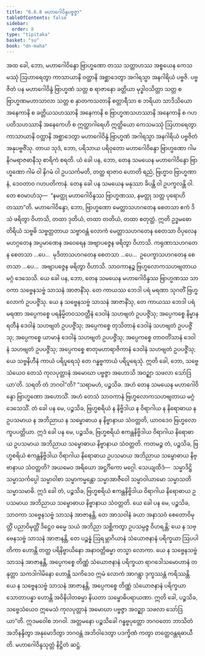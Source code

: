 ```yaml
---
title: "6.6.8 မဟာဂေါဝိန္ဒပဗ္ဗဇ္ဇာ"
tableOfContents: false
sidebar:
  order: 8
type: "tipitaka"
basket: "su"
book: "dn-maha"
---
```



<DynamicBreadcrumb />

<Division number="326" book="dn-maha" e="ch" v="7" p="200">

<Paragraph number="738" book="dn-maha">
အထ ခေါ, ဘော, မဟာဂေါဝိန္ဒော ဗြာဟ္မဏော တဿ သတ္တာဟဿ အစ္စယေန ကေသမဿုံ ဩဟာရေတွာ ကာသာယာနိ ဝတ္ထာနိ အစ္ဆာဒေတွာ အဂါရသ္မာ အနဂါရိယံ ပဗ္ဗဇိ. ပဗ္ဗဇိတံ ပန မဟာဂေါဝိန္ဒံ ဗြာဟ္မဏံ သတ္တ စ ရာဇာနော ခတ္တိယာ မုဒ္ဓါဝသိတ္တာ သတ္တ စ ဗြာဟ္မဏမဟာသာလာ သတ္တ စ နှာတကသတာနိ စတ္တာရီသာ စ ဘရိယာ သာဒိသိယော အနေကာနိ စ ခတ္တိယသဟဿာနိ အနေကာနိ စ ဗြာဟ္မဏသဟဿာနိ အနေကာနိ စ ဂဟပတိသဟဿာနိ အနေကေဟိ စ ဣတ္ထာဂါရေဟိ ဣတ္ထိယော ကေသမဿုံ ဩဟာရေတွာ ကာသာယာနိ ဝတ္ထာနိ အစ္ဆာဒေတွာ မဟာဂေါဝိန္ဒံ ဗြာဟ္မဏံ အဂါရသ္မာ အနဂါရိယံ ပဗ္ဗဇိတံ အနုပဗ္ဗဇိံသု. တာယ သုဒံ, ဘော, ပရိသာယ ပရိဝုတော မဟာဂေါဝိန္ဒော ဗြာဟ္မဏော ဂါမနိဂမရာဇဓာနီသု စာရိကံ စရတိ. ယံ ခေါ ပန, ဘော, တေန သမယေန မဟာဂေါဝိန္ဒော ဗြာဟ္မဏော ဂါမံ ဝါ နိဂမံ ဝါ ဥပသင်္ကမတိ, တတ္ထ ရာဇာဝ ဟောတိ ရညံ, ဗြဟ္မာဝ ဗြာဟ္မဏာနံ, ဒေဝတာဝ ဂဟပတိကာနံ. တေန ခေါ ပန သမယေန မနုဿာ ခိပန္တိ ဝါ ဥပက္ခလန္တိ ဝါ. တေ ဧဝမာဟံသု—  “နမတ္ထု မဟာဂေါဝိန္ဒဿ ဗြာဟ္မဏဿ, နမတ္ထု သတ္တ ပုရောဟိတဿာ”တိ.
</Paragraph>

</Division>
<Division number="327" book="dn-maha" e="ch" v="7" p="200">

<Paragraph number="739" book="dn-maha">
မဟာဂေါဝိန္ဒော, ဘော, ဗြာဟ္မဏော မေတ္တာသဟဂတေန စေတသာ ဧကံ ဒိသံ ဖရိတွာ ဝိဟာသိ, တထာ ဒုတိယံ, တထာ တတိယံ, တထာ စတုတ္ထံ. ဣတိ ဥဒ္ဓမဓော တိရိယံ သဗ္ဗဓိ သဗ္ဗတ္တတာယ သဗ္ဗာဝန္တံ လောကံ မေတ္တာသဟဂတေန စေတသာ ဝိပုလေန မဟဂ္ဂတေန အပ္ပမာဏေန အဝေရေန အဗျာပဇ္ဇေန ဖရိတွာ ဝိဟာသိ. ကရုဏာသဟဂတေန စေတသာ …ပေ…  မုဒိတာသဟဂတေန စေတသာ …ပေ…  ဥပေက္ခာသဟဂတေန စေတသာ …ပေ…  အဗျာပဇ္ဇေန ဖရိတွာ ဝိဟာသိ. သာဝကာနဉ္စ ဗြဟ္မလောကသဟဗျတာယ မဂ္ဂံ ဒေသေသိ.
</Paragraph>

</Division>
<Division number="328" book="dn-maha" e="ch" v="7" p="201">

<Paragraph number="740" book="dn-maha">
ယေ ခေါ ပန, ဘော, တေန သမယေန မဟာဂေါဝိန္ဒဿ ဗြာဟ္မဏဿ သာဝကာ သဗ္ဗေနသဗ္ဗံ သာသနံ အာဇာနိံသု. တေ ကာယဿ ဘေဒါ ပရံ မရဏာ သုဂတိံ ဗြဟ္မလောကံ ဥပပဇ္ဇိံသု. ယေ န သဗ္ဗေနသဗ္ဗံ သာသနံ အာဇာနိံသု, တေ ကာယဿ ဘေဒါ ပရံ မရဏာ အပ္ပေကစ္စေ ပရနိမ္မိတဝသဝတ္တီနံ ဒေဝါနံ သဟဗျတံ ဥပပဇ္ဇိံသု; အပ္ပေကစ္စေ နိမ္မာနရတီနံ ဒေဝါနံ သဟဗျတံ ဥပပဇ္ဇိံသု; အပ္ပေကစ္စေ တုသိတာနံ ဒေဝါနံ သဟဗျတံ ဥပပဇ္ဇိံသု; အပ္ပေကစ္စေ ယာမာနံ ဒေဝါနံ သဟဗျတံ ဥပပဇ္ဇိံသု; အပ္ပေကစ္စေ တာဝတိံသာနံ ဒေဝါနံ သဟဗျတံ ဥပပဇ္ဇိံသု; အပ္ပေကစ္စေ စာတုမဟာရာဇိကာနံ ဒေဝါနံ သဟဗျတံ ဥပပဇ္ဇိံသု; ယေ သဗ္ဗနိဟီနံ ကာယံ ပရိပူရေသုံ တေ ဂန္ဓဗ္ဗကာယံ ပရိပူရေသုံ. ဣတိ ခေါ, ဘော, သဗ္ဗေသံယေဝ တေသံ ကုလပုတ္တာနံ အမောဃာ ပဗ္ဗဇ္ဇာ အဟောသိ အဝဉ္ဈာ သဖလာ သော်ဒြယာ’တိ. သရတိ တံ ဘဂဝါ”တိ?
</Paragraph>

</Division>
<Division number="329" book="dn-maha" e="ch" v="7" p="201">

<Paragraph number="741" book="dn-maha">
“သရာမဟံ, ပဉ္စသိခ. အဟံ တေန သမယေန မဟာဂေါဝိန္ဒော ဗြာဟ္မဏော အဟောသိံ. အဟံ တေသံ သာဝကာနံ ဗြဟ္မလောကသဟဗျတာယ မဂ္ဂံ ဒေသေသိံ. တံ ခေါ ပန မေ, ပဉ္စသိခ, ဗြဟ္မစရိယံ န နိဗ္ဗိဒါယ န ဝိရာဂါယ န နိရောဓာယ န ဥပသမာယ န အဘိညာယ န သမ္ဗောဓာယ န နိဗ္ဗာနာယ သံဝတ္တတိ, ယာဝဒေဝ ဗြဟ္မလောကူပပတ္တိယာ.
</Paragraph>

<Paragraph number="742" book="dn-maha">
ဣဒံ ခေါ ပန မေ, ပဉ္စသိခ, ဗြဟ္မစရိယံ ဧကန္တနိဗ္ဗိဒါယ ဝိရာဂါယ နိရောဓာယ ဥပသမာယ အဘိညာယ သမ္ဗောဓာယ နိဗ္ဗာနာယ သံဝတ္တတိ. ကတမဉ္စ တံ, ပဉ္စသိခ, ဗြဟ္မစရိယံ ဧကန္တနိဗ္ဗိဒါယ ဝိရာဂါယ နိရောဓာယ ဥပသမာယ အဘိညာယ သမ္ဗောဓာယ နိဗ္ဗာနာယ သံဝတ္တတိ? အယမေဝ အရိယော အဋ္ဌင်္ဂိကော မဂ္ဂေါ. သေယျထိဒံ—  သမ္မာဒိဋ္ဌိ သမ္မာသင်္ကပ္ပေါ သမ္မာဝါစာ သမ္မာကမ္မန္တော သမ္မာအာဇီဝေါ သမ္မာဝါယာမော သမ္မာသတိ သမ္မာသမာဓိ. ဣဒံ ခေါ တံ, ပဉ္စသိခ, ဗြဟ္မစရိယံ ဧကန္တနိဗ္ဗိဒါယ ဝိရာဂါယ နိရောဓာယ ဥပသမာယ အဘိညာယ သမ္ဗောဓာယ နိဗ္ဗာနာယ သံဝတ္တတိ.
</Paragraph>

</Division>
<Division number="330" book="dn-maha" e="ch" v="7" p="201">

<Paragraph number="743" book="dn-maha">
ယေ ခေါ ပန မေ, ပဉ္စသိခ, သာဝကာ သဗ္ဗေနသဗ္ဗံ သာသနံ အာဇာနန္တိ, တေ အာသဝါနံ ခယာ အနာသဝံ စေတောဝိမုတ္တိံ ပညာဝိမုတ္တိံ ဒိဋ္ဌေဝ ဓမ္မေ သယံ အဘိညာ သစ္ဆိကတွာ ဥပသမ္ပဇ္ဇ ဝိဟရန္တိ; ယေ န သဗ္ဗေနသဗ္ဗံ သာသနံ အာဇာနန္တိ, တေ ပဉ္စန္နံ ဩရမ္ဘာဂိယာနံ သံယောဇနာနံ ပရိက္ခယာ ဩပပါတိကာ ဟောန္တိ တတ္ထ ပရိနိဗ္ဗာယိနော အနာဝတ္တိဓမ္မာ တသ္မာ လောကာ. ယေ န သဗ္ဗေနသဗ္ဗံ သာသနံ အာဇာနန္တိ, အပ္ပေကစ္စေ တိဏ္ဏံ သံယောဇနာနံ ပရိက္ခယာ ရာဂဒေါသမောဟာနံ တနုတ္တာ သကဒါဂါမိနော ဟောန္တိ သကိဒေဝ ဣမံ လောကံ အာဂန္တွာ ဒုက္ခဿန္တံ ကရိဿန္တိ. ယေ န သဗ္ဗေနသဗ္ဗံ သာသနံ အာဇာနန္တိ, အပ္ပေကစ္စေ တိဏ္ဏံ သံယောဇနာနံ ပရိက္ခယာ သောတာပန္နာ ဟောန္တိ အဝိနိပါတဓမ္မာ နိယတာ သမ္ဗောဓိပရာယဏာ. ဣတိ ခေါ, ပဉ္စသိခ, သဗ္ဗေသံယေဝ ဣမေသံ ကုလပုတ္တာနံ အမောဃာ ပဗ္ဗဇ္ဇာ အဝဉ္ဈာ သဖလာ သော်ဒြယာ”တိ.
</Paragraph>

<Paragraph number="744" book="dn-maha">
ဣဒမဝေါစ ဘဂဝါ. အတ္တမနော ပဉ္စသိခေါ ဂန္ဓဗ္ဗပုတ္တော ဘဂဝတော ဘာသိတံ အဘိနန္ဒိတွာ အနုမောဒိတွာ ဘဂဝန္တံ အဘိဝါဒေတွာ ပဒက္ခိဏံ ကတွာ တတ္ထေဝန္တရဓာယီတိ.

</Paragraph>
</Division>

<Paragraph number="745" type="center" book="dn-maha">
မဟာဂေါဝိန္ဒသုတ္တံ နိဋ္ဌိတံ ဆဋ္ဌံ.
</Paragraph>